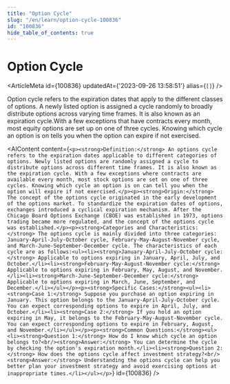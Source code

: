 ```yaml
---
title: "Option Cycle"
slug: "/en/learn/option-cycle-100836"
id: "100836"
hide_table_of_contents: true
---
```



# Option Cycle

<ArticleMeta id={100836} updatedAt={'2023-09-26 13:58:51'} alias={`[]`} />
<div className='border-solid border-b border-t-0 my-4 border-[var(--ifm-color-gray-300)]' />

Option cycle refers to the expiration dates that apply to the different classes of options. A newly listed option is assigned a cycle randomly to broadly distribute options across varying time frames. It is also known as an expiration cycle.With a few exceptions that have contracts every month, most equity options are set up on one of three cycles. Knowing which cycle an option is on tells you when the option can expire if not exercised.

<AIContent content={`<p><strong>Definition:</strong> An options cycle refers to the expiration dates applicable to different categories of options. Newly listed options are randomly assigned a cycle to distribute options across different time frames. It is also known as the expiration cycle. With a few exceptions where contracts are available every month, most stock options are set on one of three cycles. Knowing which cycle an option is on can tell you when the option will expire if not exercised.</p><p><strong>Origin:</strong> The concept of the options cycle originated in the early development of the options market. To standardize the expiration dates of options, exchanges introduced a cyclical expiration mechanism. After the Chicago Board Options Exchange (CBOE) was established in 1973, options trading became more regulated, and the concept of the options cycle was established.</p><p><strong>Categories and Characteristics:</strong> The options cycle is mainly divided into three categories: January-April-July-October cycle, February-May-August-November cycle, and March-June-September-December cycle. The characteristics of each cycle are as follows:<ul><li><strong>January-April-July-October cycle:</strong> Applicable to options expiring in January, April, July, and October.</li><li><strong>February-May-August-November cycle:</strong> Applicable to options expiring in February, May, August, and November.</li><li><strong>March-June-September-December cycle:</strong> Applicable to options expiring in March, June, September, and December.</li></ul></p><p><strong>Specific Cases:</strong><ul><li><strong>Case 1:</strong> Suppose you purchase an option expiring in January. This option belongs to the January-April-July-October cycle. You can expect corresponding options to expire in April, July, and October.</li><li><strong>Case 2:</strong> If you hold an option expiring in May, it belongs to the February-May-August-November cycle. You can expect corresponding options to expire in February, August, and November.</li></ul></p><p><strong>Common Questions:</strong><ul><li><strong>Question 1:</strong> How do I know which cycle an option belongs to?<br/><strong>Answer:</strong> You can determine the cycle by checking the option's expiration month.</li><li><strong>Question 2:</strong> How does the options cycle affect investment strategy?<br/><strong>Answer:</strong> Understanding the options cycle can help you better plan your investment strategy and avoid exercising options at inappropriate times.</li></ul></p>`} id={100836} />
